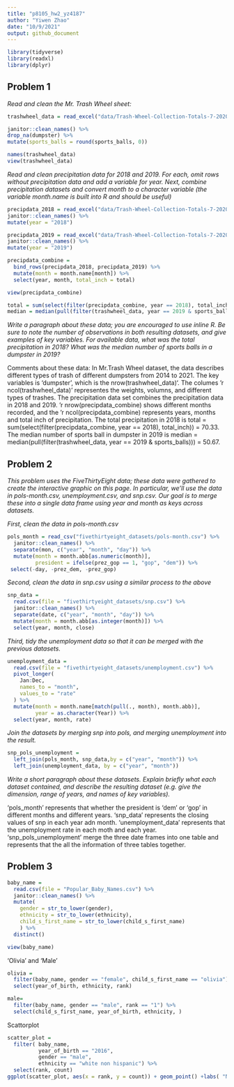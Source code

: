 ```yaml
---
title: "p8105_hw2_yz4187"
author: "Yiwen Zhao"
date: "10/9/2021"
output: github_document
---
```


```r
library(tidyverse)
library(readxl)
library(dplyr)
```

## Problem 1

*Read and clean the Mr. Trash Wheel sheet:*

```r
trashwheel_data = read_excel("data/Trash-Wheel-Collection-Totals-7-2020-2.xlsx", sheet = "Mr. Trash Wheel", range = "A2:N535", ) %>%                                                 

janitor::clean_names() %>% 
drop_na(dumpster) %>% 
mutate(sports_balls = round(sports_balls, 0))

names(trashwheel_data)
view(trashwheel_data)
```

*Read and clean precipitation data for 2018 and 2019. For each, omit rows without precipitation data and add a variable for year. Next, combine precipitation datasets and convert month to a character variable (the variable month.name is built into R and should be useful)*

```r
precipdata_2018 = read_excel("data/Trash-Wheel-Collection-Totals-7-2020-2.xlsx", sheet = "2018 Precipitation", range = "A2:B14") %>% 
janitor::clean_names() %>% 
mutate(year = "2018")

precipdata_2019 = read_excel("data/Trash-Wheel-Collection-Totals-7-2020-2.xlsx", sheet = "2019 Precipitation", range = "A2:B14") %>% 
janitor::clean_names() %>% 
mutate(year = "2019")

precipdata_combine = 
  bind_rows(precipdata_2018, precipdata_2019) %>%
  mutate(month = month.name[month]) %>% 
  select(year, month, total_inch = total)

view(precipdata_combine)

total = sum(select(filter(precipdata_combine, year == 2018), total_inch))
median = median(pull(filter(trashwheel_data, year == 2019 & sports_balls)))
```

*Write a paragraph about these data; you are encouraged to use inline R. Be sure to note the number of observations in both resulting datasets, and give examples of key variables. For available data, what was the total precipitation in 2018? What was the median number of sports balls in a dumpster in 2019?*

Comments about these data: In Mr.Trash Wheel dataset, the data describes different types of trash of different dumpsters from 2014 to 2021. The key variables is 'dumpster', which is the nrow(trashwheel_data)'. The columes 'r ncol(trashwheel_data)' representes the weights, volumns, and different types of trashes. 
The precipitation data set combines the precipitation data in 2018 and 2019. 'r nrow(precipdata_combine) shows different months recorded, and the 'r ncol(precipdata_combine) represents years, months and total inch of precipitation. The total precipitation in 2018 is total = sum(select(filter(precipdata_combine, year == 2018), total_inch)) = 70.33. The median number of sports ball in dumpster in 2019 is median = median(pull(filter(trashwheel_data, year == 2019 & sports_balls))) = 50.67.


## Problem 2

*This problem uses the FiveThirtyEight data; these data were gathered to create the interactive graphic on this page. In particular, we’ll use the data in pols-month.csv, unemployment.csv, and snp.csv. Our goal is to merge these into a single data frame using year and month as keys across datasets.*

*First, clean the data in pols-month.csv*

```r

pols_month = read_csv("fivethirtyeight_datasets/pols-month.csv") %>%
  janitor::clean_names() %>%
  separate(mon, c("year", "month", "day")) %>%
  mutate(month = month.abb[as.numeric(month)],
         president = ifelse(prez_gop == 1, "gop", "dem")) %>%
 select(-day, -prez_dem, -prez_gop)
```

*Second, clean the data in snp.csv using a similar process to the above*

```r
snp_data = 
  read.csv(file = "fivethirtyeight_datasets/snp.csv") %>% 
  janitor::clean_names() %>% 
  separate(date, c("year", "month", "day")) %>% 
  mutate(month = month.abb[as.integer(month)]) %>% 
  select(year, month, close)
```

*Third, tidy the unemployment data so that it can be merged with the previous datasets.*

```r
unemployment_data = 
  read.csv(file = "fivethirtyeight_datasets/unemployment.csv") %>% 
  pivot_longer(
    Jan:Dec,
    names_to = "month",
    values_to = "rate"
  ) %>% 
  mutate(month = month.name[match(pull(., month), month.abb)],
         year = as.character(Year)) %>% 
  select(year, month, rate)

```
*Join the datasets by merging snp into pols, and merging unemployment into the result.*

```r
snp_pols_unemployment = 
  left_join(pols_month, snp_data,by = c("year", "month")) %>% 
  left_join(unemployment_data, by = c("year", "month"))
```

*Write a short paragraph about these datasets. Explain briefly what each dataset contained, and describe the resulting dataset (e.g. give the dimension, range of years, and names of key variables).*

'pols_month' represents that whether the president is 'dem' or 'gop' in different months and different years.
'snp_data' represents the closing values of snp in each year adn month.
'unemployment_data' represents that the unemployment rate in each moth and each year.
'snp_pols_unemployment' merge the three date frames into one table and represents that the all the information of three tables together.


## Problem 3
```r
baby_name = 
  read.csv(file = "Popular_Baby_Names.csv") %>%
  janitor::clean_names() %>% 
  mutate(
    gender = str_to_lower(gender),
    ethnicity = str_to_lower(ethnicity),
    child_s_first_name = str_to_lower(child_s_first_name)
    ) %>% 
  distinct()

view(baby_name)
```

'Olivia' and 'Male'

```r
olivia = 
  filter(baby_name, gender == "female", child_s_first_name == "olivia") %>% 
  select(year_of_birth, ethnicity, rank)

male= 
  filter(baby_name, gender == "male", rank == "1") %>% 
  select(child_s_first_name, year_of_birth, ethnicity, )
```

Scattorplot

```r
scatter_plot = 
  filter( baby_name, 
          year_of_birth == "2016", 
          gender == "male", 
          ethnicity == "white non hispanic") %>% 
  select(rank, count)
ggplot(scatter_plot, aes(x = rank, y = count)) + geom_point() +labs( "Name popularity")
```

